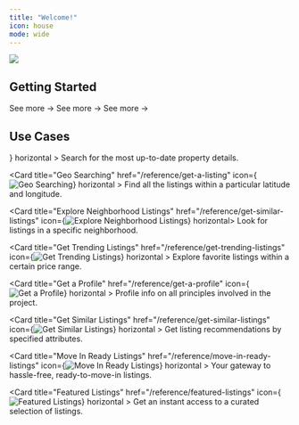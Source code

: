 ```yaml
---
title: "Welcome!"
icon: house
mode: wide
---
```

![](https://storage.googleapis.com/precon-app.appspot.com/41f1ef27-aa42-4f8a-8233-42337d3519c7)

## Getting Started

<CardGroup cols={3}>
  <Card title="01 Get the API Key" href="/reference/quickstart#step-4-buildify-team-will-provide-the-api-key">
    See more →
  </Card>
  <Card title="02 Play Around With Our API" href="/reference/quickstart#step-5-test-api-on-readme">
    See more →
  </Card>
  <Card title="03 Try 'Search Listings' Feature" href="/reference/search-listings">
    See more →
  </Card>
</CardGroup>


## Use Cases

<CardGroup cols={2}>
  <Card
    title="Search Listings"
    href="/reference/search-listings"
    icon={<img src="/images/reference/welcome/search-listing.svg" alt="Search Listings" width="30" height="30"/>}
  horizontal >
    Search for the most up-to-date property details.
  </Card>

  <Card
    title="Geo Searching"
    href="/reference/get-a-listing"
    icon={<img src="/images/reference/welcome/geo-search.svg" alt="Geo Searching"  />}
  horizontal >
    Find all the listings within a particular latitude and longitude.
  </Card>

  <Card
    title="Explore Neighborhood Listings"
    href="/reference/get-similar-listings"
    icon={<img src="/images/reference/welcome/explore.svg" alt="Explore Neighborhood Listings"/>}
  horizontal>
    Look for listings in a specific neighborhood.
  </Card>

  <Card
    title="Get Trending Listings"
    href="/reference/get-trending-listings"
    icon={<img src="/images/reference/welcome/get-trending.svg" alt="Get Trending Listings" />}
  horizontal >
    Explore favorite listings within a certain price range.
  </Card>

  <Card
    title="Get a Profile"
    href="/reference/get-a-profile"
    icon={<img src="/images/reference/welcome/get-a-profile.svg" alt="Get a Profile" />}
  horizontal >
    Profile info on all principles involved in the project.
  </Card>

  <Card
    title="Get Similar Listings"
    href="/reference/get-similar-listings"
    icon={<img src="/images/reference/welcome/get-similar-listing.svg" alt="Get Similar Listings" />}
  horizontal >
    Get listing recommendations by specified attributes.
  </Card>

  <Card
    title="Move In Ready Listings"
    href="/reference/move-in-ready-listings"
    icon={<img src="/images/reference/welcome/move-in.png" alt="Move In Ready Listings" />}
  horizontal >
    Your gateway to hassle-free, ready-to-move-in listings.
  </Card>

  <Card
    title="Featured Listings"
    href="/reference/featured-listings"
    icon={<img src="/images/reference/welcome/featured-listing.png" alt="Featured Listings" />}
  horizontal >
    Get an instant access to a curated selection of listings.
  </Card>
</CardGroup>
